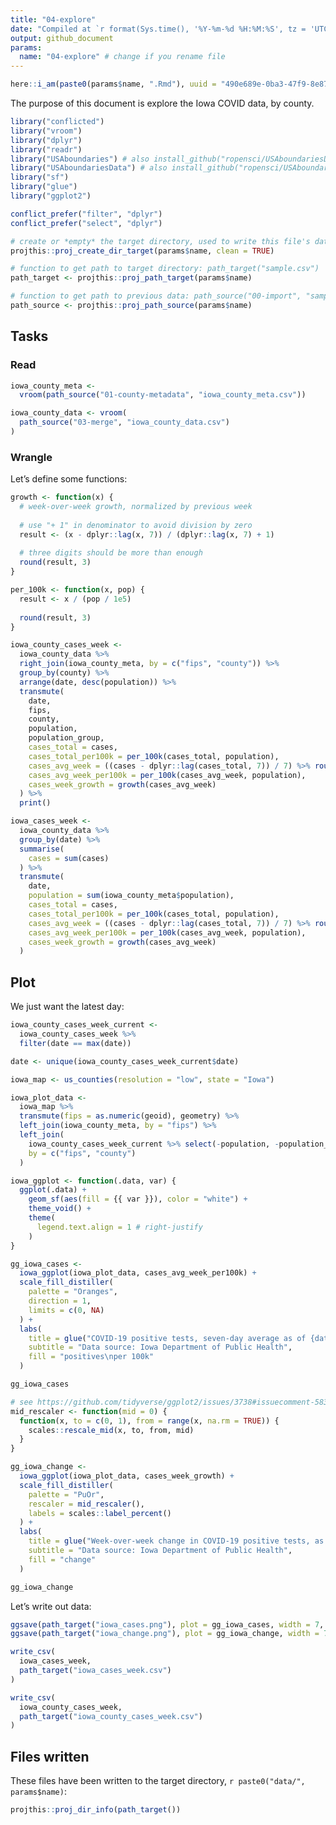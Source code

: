 ```yaml
---
title: "04-explore"
date: "Compiled at `r format(Sys.time(), '%Y-%m-%d %H:%M:%S', tz = 'UTC')` UTC"
output: github_document
params:
  name: "04-explore" # change if you rename file
---
```


```r
here::i_am(paste0(params$name, ".Rmd"), uuid = "490e689e-0ba3-47f9-8e87-8e1d74cdd841")
```

The purpose of this document is explore the Iowa COVID data, by county.

```r
library("conflicted")
library("vroom")
library("dplyr")
library("readr")
library("USAboundaries") # also install_github("ropensci/USAboundariesData")
library("USAboundariesData") # also install_github("ropensci/USAboundariesData")
library("sf")
library("glue")
library("ggplot2")

conflict_prefer("filter", "dplyr")
conflict_prefer("select", "dplyr")
```

```r
# create or *empty* the target directory, used to write this file's data: 
projthis::proj_create_dir_target(params$name, clean = TRUE)

# function to get path to target directory: path_target("sample.csv")
path_target <- projthis::proj_path_target(params$name)

# function to get path to previous data: path_source("00-import", "sample.csv")
path_source <- projthis::proj_path_source(params$name)
```

## Tasks

### Read

```r
iowa_county_meta <- 
  vroom(path_source("01-county-metadata", "iowa_county_meta.csv"))

iowa_county_data <- vroom(
  path_source("03-merge", "iowa_county_data.csv")
) 
```

### Wrangle

Let's define some functions:

```r
growth <- function(x) {
  # week-over-week growth, normalized by previous week
  
  # use "+ 1" in denominator to avoid division by zero
  result <- (x - dplyr::lag(x, 7)) / (dplyr::lag(x, 7) + 1) 
  
  # three digits should be more than enough
  round(result, 3)
}

per_100k <- function(x, pop) {
  result <- x / (pop / 1e5)
  
  round(result, 3)
}
```

```r
iowa_county_cases_week <-
  iowa_county_data %>%
  right_join(iowa_county_meta, by = c("fips", "county")) %>%
  group_by(county) %>%
  arrange(date, desc(population)) %>%
  transmute(
    date,
    fips,
    county,
    population,
    population_group,
    cases_total = cases, 
    cases_total_per100k = per_100k(cases_total, population),
    cases_avg_week = ((cases - dplyr::lag(cases_total, 7)) / 7) %>% round(3) ,
    cases_avg_week_per100k = per_100k(cases_avg_week, population),
    cases_week_growth = growth(cases_avg_week)
  ) %>%
  print()  
```

```r
iowa_cases_week <-
  iowa_county_data %>%
  group_by(date) %>%
  summarise(
    cases = sum(cases)
  ) %>%
  transmute(
    date,
    population = sum(iowa_county_meta$population),
    cases_total = cases, 
    cases_total_per100k = per_100k(cases_total, population),
    cases_avg_week = ((cases - dplyr::lag(cases_total, 7)) / 7) %>% round(3) ,
    cases_avg_week_per100k = per_100k(cases_avg_week, population),
    cases_week_growth = growth(cases_avg_week)
  )
```

## Plot

We just want the latest day:

```r
iowa_county_cases_week_current <- 
  iowa_county_cases_week %>%
  filter(date == max(date))
```

```r
date <- unique(iowa_county_cases_week_current$date)
```

```r
iowa_map <- us_counties(resolution = "low", state = "Iowa")
```

```r
iowa_plot_data <- 
  iowa_map %>%
  transmute(fips = as.numeric(geoid), geometry) %>%
  left_join(iowa_county_meta, by = "fips") %>%
  left_join(
    iowa_county_cases_week_current %>% select(-population, -population_group), 
    by = c("fips", "county")
  )

iowa_ggplot <- function(.data, var) {
  ggplot(.data) + 
    geom_sf(aes(fill = {{ var }}), color = "white") + 
    theme_void() + 
    theme(
      legend.text.align = 1 # right-justify
    )
}  
```

```r
gg_iowa_cases <-
  iowa_ggplot(iowa_plot_data, cases_avg_week_per100k) +
  scale_fill_distiller(
    palette = "Oranges", 
    direction = 1,
    limits = c(0, NA)
  ) +
  labs(
    title = glue("COVID-19 positive tests, seven-day average as of {date}"),
    subtitle = "Data source: Iowa Department of Public Health",
    fill = "positives\nper 100k"
  )

gg_iowa_cases
```

```r
# see https://github.com/tidyverse/ggplot2/issues/3738#issuecomment-583750802
mid_rescaler <- function(mid = 0) {
  function(x, to = c(0, 1), from = range(x, na.rm = TRUE)) {
    scales::rescale_mid(x, to, from, mid)
  }
}

gg_iowa_change <- 
  iowa_ggplot(iowa_plot_data, cases_week_growth) +
  scale_fill_distiller(
    palette = "PuOr", 
    rescaler = mid_rescaler(),
    labels = scales::label_percent()
  ) +
  labs(
    title = glue("Week-over-week change in COVID-19 positive tests, as of {date}"),
    subtitle = "Data source: Iowa Department of Public Health",
    fill = "change"
  )  

gg_iowa_change
```

Let's write out data:

```r
ggsave(path_target("iowa_cases.png"), plot = gg_iowa_cases, width = 7, height = 5)
ggsave(path_target("iowa_change.png"), plot = gg_iowa_change, width = 7, height = 5)

write_csv(
  iowa_cases_week, 
  path_target("iowa_cases_week.csv")
)

write_csv(
  iowa_county_cases_week, 
  path_target("iowa_county_cases_week.csv")
)
```


## Files written

These files have been written to the target directory, ```r paste0("data/", params$name)```:

```r
projthis::proj_dir_info(path_target())
```
